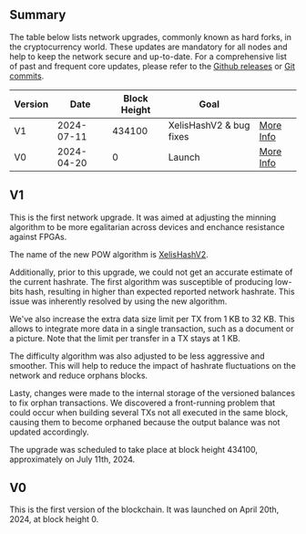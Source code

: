 ## Summary

The table below lists network upgrades, commonly known as hard forks, in the cryptocurrency world.
These updates are mandatory for all nodes and help to keep the network secure and up-to-date.
For a comprehensive list of past and frequent core updates, please refer to the [Github releases](https://github.com/xelis-project/xelis-blockchain/releases) 
or [Git commits](https://github.com/xelis-project/xelis-blockchain/commits/dev).

| Version | Date       | Block Height | Goal                    |                                   |
|---------|------------|--------------|-------------------------|-----------------------------------|
| V1      | 2024-07-11 | 434100       | XelisHashV2 & bug fixes | [More Info](#v1) |
| V0      | 2024-04-20 | 0            | Launch                  | [More Info](#v0) |


## V1

This is the first network upgrade. It was aimed at adjusting the minning algorithm to be more egalitarian across devices
and enchance resistance against FPGAs.

The name of the new POW algorithm is [XelisHashV2](https://github.com/xelis-project/xelis-hash).

Additionally, prior to this upgrade, we could not get an accurate estimate of the current hashrate.
The first algorithm was susceptible of producing low-bits hash, resulting in higher than expected reported network hashrate.
This issue was inherently resolved by using the new algorithm.

We've also increase the extra data size limit per TX from 1 KB to 32 KB.
This allows to integrate more data in a single transaction, such as a document or a picture.
Note that the limit per transfer in a TX stays at 1 KB.

The difficulty algorithm was also adjusted to be less aggressive and smoother.
This will help to reduce the impact of hashrate fluctuations on the network and reduce orphans blocks.

Lasty, changes were made to the internal storage of the versioned balances to fix orphan transactions.
We discovered a front-running problem that could occur when building several TXs not all executed in the same block,
causing them to become orphaned because the output balance was not updated accordingly.

The upgrade was scheduled to take place at block height 434100, approximately on July 11th, 2024.

## V0

This is the first version of the blockchain.
It was launched on April 20th, 2024, at block height 0.